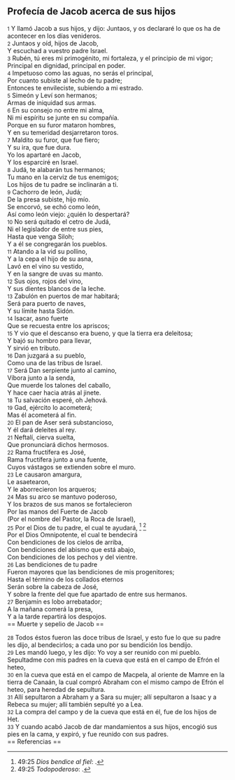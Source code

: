 == Profecía de Jacob acerca de sus hijos ==

{{anchor|1}} <small>1</small> Y llamó Jacob a sus hijos, y dijo: Juntaos, y os declararé lo que os ha de acontecer en los días venideros.<br>
{{anchor|2}} <small>2</small> Juntaos y oíd, hijos de Jacob,<br>
Y escuchad a vuestro padre Israel.<br>
{{anchor|3}} <small>3</small> Rubén, tú eres mi primogénito, mi fortaleza, y el principio de mi vigor;<br>
Principal en dignidad, principal en poder.<br>
{{anchor|4}} <small>4</small> Impetuoso como las aguas, no serás el principal,<br>
Por cuanto subiste al lecho de tu padre;<br>
Entonces te envileciste, subiendo a mi estrado.<br>
{{anchor|5}} <small>5</small> Simeón y Leví son hermanos;<br>
Armas de iniquidad sus armas.<br>
{{anchor|6}} <small>6</small> En su consejo no entre mi alma,<br>
Ni mi espíritu se junte en su compañía.<br>
Porque en su furor mataron hombres,<br>
Y en su temeridad desjarretaron toros.<br>
{{anchor|7}} <small>7</small> Maldito su furor, que fue fiero;<br>
Y su ira, que fue dura.<br>
Yo los apartaré en Jacob,<br>
Y los esparciré en Israel.<br>
{{anchor|8}} <small>8</small> Judá, te alabarán tus hermanos;<br>
Tu mano en la cerviz de tus enemigos;<br>
Los hijos de tu padre se inclinarán a ti.<br>
{{anchor|9}} <small>9</small> Cachorro de león, Judá;<br>
De la presa subiste, hijo mío.<br>
Se encorvó, se echó como león,<br>
Así como león viejo: ¿quién lo despertará?<br>
{{anchor|10}} <small>10</small> No será quitado el cetro de Judá,<br>
Ni el legislador de entre sus pies,<br>
Hasta que venga Siloh;<br>
Y a él se congregarán los pueblos.<br>
{{anchor|11}} <small>11</small> Atando a la vid su pollino,<br>
Y a la cepa el hijo de su asna,<br>
Lavó en el vino su vestido,<br>
Y en la sangre de uvas su manto.<br>
{{anchor|12}} <small>12</small> Sus ojos, rojos del vino,<br>
Y sus dientes blancos de la leche.<br>
{{anchor|13}} <small>13</small> Zabulón en puertos de mar habitará;<br>
Será para puerto de naves,<br>
Y su límite hasta Sidón.<br>
{{anchor|14}} <small>14</small> Isacar, asno fuerte<br>
Que se recuesta entre los apriscos;<br>
{{anchor|15}} <small>15</small> Y vio que el descanso era bueno, y que la tierra era deleitosa;<br>
Y bajó su hombro para llevar,<br>
Y sirvió en tributo.<br>
{{anchor|16}} <small>16</small> Dan juzgará a su pueblo,<br>
Como una de las tribus de Israel.<br>
{{anchor|17}} <small>17</small> Será Dan serpiente junto al camino,<br>
Víbora junto a la senda,<br>
Que muerde los talones del caballo,<br>
Y hace caer hacia atrás al jinete.<br>
{{anchor|18}} <small>18</small> Tu salvación esperé, oh Jehová.<br>
{{anchor|19}} <small>19</small> Gad, ejército lo acometerá;<br>
Mas él acometerá al fin.<br>
{{anchor|20}} <small>20</small> El pan de Aser será substancioso,<br>
Y él dará deleites al rey.<br>
{{anchor|21}} <small>21</small> Neftalí, cierva suelta,<br>
Que pronunciará dichos hermosos.<br>
{{anchor|22}} <small>22</small> Rama fructífera es José,<br>
Rama fructífera junto a una fuente,<br>
Cuyos vástagos se extienden sobre el muro.<br>
{{anchor|23}} <small>23</small> Le causaron amargura,<br>
Le asaetearon,<br>
Y le aborrecieron los arqueros;<br>
{{anchor|24}} <small>24</small> Mas su arco se mantuvo poderoso,<br>
Y los brazos de sus manos se fortalecieron<br>
Por las manos del Fuerte de Jacob<br>
(Por el nombre del Pastor, la Roca de Israel),<br>
{{anchor|25}} <small>25</small> Por el Dios de tu padre, el cual te ayudará, <ref>49:25 ''Dios bendice al fiel'': {{lib|LU|148|6|2}}.</ref> <ref>49:25 ''Todopoderoso'': {{lib|LU|96|1|9}}.</ref><br>
Por el Dios Omnipotente, el cual te bendecirá<br>
Con bendiciones de los cielos de arriba,<br>
Con bendiciones del abismo que está abajo,<br>
Con bendiciones de los pechos y del vientre.<br>
{{anchor|26}} <small>26</small> Las bendiciones de tu padre<br>
Fueron mayores que las bendiciones de mis progenitores;<br>
Hasta el término de los collados eternos<br>
Serán sobre la cabeza de José,<br>
Y sobre la frente del que fue apartado de entre sus hermanos.<br>
{{anchor|27}} <small>27</small> Benjamín es lobo arrebatador;<br>
A la mañana comerá la presa,<br>
Y a la tarde repartirá los despojos.<br>
== Muerte y sepelio de Jacob ==

{{anchor|28}} <small>28</small> Todos éstos fueron las doce tribus de Israel, y esto fue lo que su padre les dijo, al bendecirlos; a cada uno por su bendición los bendijo.<br>
{{anchor|29}} <small>29</small> Les mandó luego, y les dijo: Yo voy a ser reunido con mi pueblo. Sepultadme con mis padres en la cueva que está en el campo de Efrón el heteo,<br>
{{anchor|30}} <small>30</small> en la cueva que está en el campo de Macpela, al oriente de Mamre en la tierra de Canaán, la cual compró Abraham con el mismo campo de Efrón el heteo, para heredad de sepultura.<br>
{{anchor|31}} <small>31</small> Allí sepultaron a Abraham y a Sara su mujer; allí sepultaron a Isaac y a Rebeca su mujer; allí también sepulté yo a Lea.<br>
{{anchor|32}} <small>32</small> La compra del campo y de la cueva que está en él, fue de los hijos de Het.<br>
{{anchor|33}} <small>33</small> Y cuando acabó Jacob de dar mandamientos a sus hijos, encogió sus pies en la cama, y expiró, y fue reunido con sus padres.<br>
== Referencias ==

<references />
